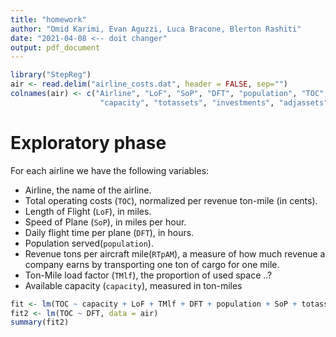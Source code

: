 ```yaml
---
title: "homework"
author: "Omid Karimi, Evan Aguzzi, Luca Bracone, Blerton Rashiti"
date: "2021-04-08 <-- doit changer"
output: pdf_document
---
```


```r
library("StepReg")
air <- read.delim("airline_costs.dat", header = FALSE, sep="")
colnames(air) <- c("Airline", "LoF", "SoP", "DFT", "population", "TOC", "RTpAM", "TMlf",
                    "capacity", "totassets", "investments", "adjassets")
```

# Exploratory phase

For each airline we have the following variables:

* Airline, the name of the airline.
* Total operating costs (`TOC`), normalized per revenue ton-mile (in cents).
* Length of Flight (`LoF`), in miles.
* Speed of Plane (`SoP`), in miles per hour.
* Daily flight time per plane (`DFT`), in hours.
* Population served(`population`).
* Revenue tons per aircraft mile(`RTpAM`), a measure of how much revenue a company earns by transporting one ton of cargo for one mile.
* Ton-Mile load factor (`TMlf`), the proportion of used space ..?
* Available capacity (`capacity`), measured in ton-miles



```r
fit <- lm(TOC ~ capacity + LoF + TMlf + DFT + population + SoP + totassets, data = air)
fit2 <- lm(TOC ~ DFT, data = air)
summary(fit2)
```
